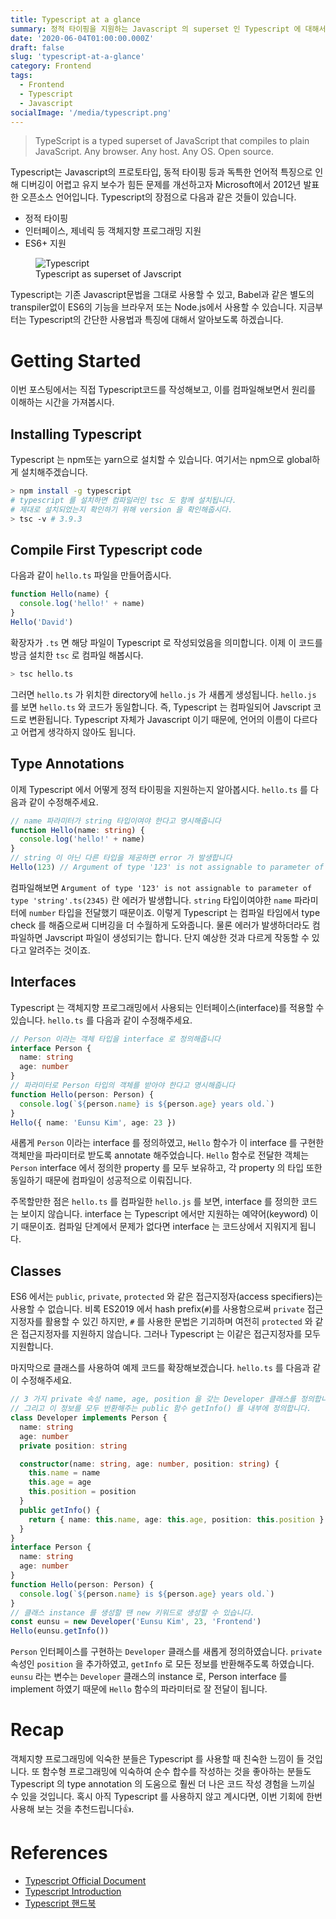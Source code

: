 ```yaml
---
title: Typescript at a glance
summary: 정적 타이핑을 지원하는 Javascript 의 superset 인 Typescript 에 대해서 알아봅시다.
date: '2020-06-04T01:00:00.000Z'
draft: false
slug: 'typescript-at-a-glance'
category: Frontend
tags:
  - Frontend
  - Typescript
  - Javascript
socialImage: '/media/typescript.png'
---
```


> TypeScript is a typed superset of JavaScript that compiles to plain JavaScript.
> Any browser. Any host. Any OS. Open source.

Typescript는 Javascript의 프로토타입, 동적 타이핑 등과 독특한 언어적 특징으로 인해 디버깅이 어렵고 유지 보수가 힘든 문제를 개선하고자 Microsoft에서 2012년 발표한 오픈소스 언어입니다. Typescript의 장점으로 다음과 같은 것들이 있습니다.

- 정적 타이핑
- 인터페이스, 제네릭 등 객체지향 프로그래밍 지원
- ES6+ 지원

<figure>
  <img
    style={{ width: '360px', objectFit: 'contain' }}
    alt="Typescript"
    src="/media/typescript/ts_superset.png"
  />
  <figcaption style={{ color: 'grey' }}>Typescript as superset of Javscript</figcaption>
</figure>

Typescript는 기존 Javascript문법을 그대로 사용할 수 있고, Babel과 같은 별도의 transpiler없이 ES6의 기능을 브라우저 또는 Node.js에서 사용할 수 있습니다. 지금부터는 Typescript의 간단한 사용법과 특징에 대해서 알아보도록 하겠습니다.

# Getting Started

이번 포스팅에서는 직접 Typescript코드를 작성해보고, 이를 컴파일해보면서 원리를 이해하는 시간을 가져봅시다.

## Installing Typescript

Typescript 는 npm또는 yarn으로 설치할 수 있습니다. 여기서는 npm으로 global하게 설치해주겠습니다.

```sh
> npm install -g typescript
# typescript 를 설치하면 컴파일러인 tsc 도 함께 설치됩니다.
# 제대로 설치되었는지 확인하기 위해 version 을 확인해줍시다.
> tsc -v # 3.9.3
```

## Compile First Typescript code

다음과 같이 `hello.ts` 파일을 만들어줍시다.

```ts
function Hello(name) {
  console.log('hello!' + name)
}
Hello('David')
```

확장자가 `.ts` 면 해당 파일이 Typescript 로 작성되었음을 의미합니다. 이제 이 코드를 방금 설치한 `tsc` 로 컴파일 해봅시다.

```sh
> tsc hello.ts
```

그러면 `hello.ts` 가 위치한 directory에 `hello.js` 가 새롭게 생성됩니다. `hello.js` 를 보면 `hello.ts` 와 코드가 동일합니다. 즉, Typescript 는 컴파일되어 Javscript 코드로 변환됩니다. Typescript 자체가 Javascript 이기 때문에, 언어의 이름이 다르다고 어렵게 생각하지 않아도 됩니다.

## Type Annotations

이제 Typescript 에서 어떻게 정적 타이핑을 지원하는지 알아봅시다. `hello.ts` 를 다음과 같이 수정해주세요.

```ts
// name 파라미터가 string 타입이여야 한다고 명시해줍니다
function Hello(name: string) {
  console.log('hello!' + name)
}
// string 이 아닌 다른 타입을 제공하면 error 가 발생합니다
Hello(123) // Argument of type '123' is not assignable to parameter of type 'string'.ts(2345)
```

컴파일해보면 `Argument of type '123' is not assignable to parameter of type 'string'.ts(2345)` 란 에러가 발생합니다. `string` 타입이여야한 `name` 파라미터에 `number` 타입을 전달했기 때문이죠. 이렇게 Typescript 는 컴파일 타임에서 type check 를 해줌으로써 디버깅을 더 수월하게 도와줍니다.
물론 에러가 발생하더라도 컴파일하면 Javscript 파일이 생성되기는 합니다. 단지 예상한 것과 다르게 작동할 수 있다고 알려주는 것이죠.

## Interfaces

Typescript 는 객체지향 프로그래밍에서 사용되는 인터페이스(interface)를 적용할 수 있습니다. `hello.ts` 를 다음과 같이 수정해주세요.

```ts
// Person 이라는 객체 타입을 interface 로 정의해줍니다
interface Person {
  name: string
  age: number
}
// 파라미터로 Person 타입의 객체를 받아야 한다고 명시해줍니다
function Hello(person: Person) {
  console.log(`${person.name} is ${person.age} years old.`)
}
Hello({ name: 'Eunsu Kim', age: 23 })
```

새롭게 `Person` 이라는 interface 를 정의하였고, `Hello` 함수가 이 interface 를 구현한 객체만을 파라미터로 받도록 annotate 해주었습니다. `Hello` 함수로 전달한 객체는 `Person` interface 에서 정의한 property 를 모두 보유하고, 각 property 의 타입 또한 동일하기 때문에 컴파일이 성공적으로 이뤄집니다.

주목할만한 점은 `hello.ts` 를 컴파일한 `hello.js` 를 보면, interface 를 정의한 코드는 보이지 않습니다. interface 는 Typescript 에서만 지원하는 예약어(keyword) 이기 때문이죠. 컴파일 단계에서 문제가 없다면 interface 는 코드상에서 지워지게 됩니다.

## Classes

ES6 에서는 `public`, `private`, `protected` 와 같은 접근지정자(access specifiers)는 사용할 수 없습니다. 비록 ES2019 에서 hash prefix(`#`)를 사용함으로써 `private` 접근지정자를 활용할 수 있긴 하지만, `#` 를 사용한 문법은 기괴하며 여전히 `protected` 와 같은 접근지정자를 지원하지 않습니다. 그러나 Typescript 는 이같은 접근지정자를 모두 지원합니다.

마지막으로 클래스를 사용하여 예제 코드를 확장해보겠습니다. `hello.ts` 를 다음과 같이 수정해주세요.

```ts
// 3 가지 private 속성 name, age, position 을 갖는 Developer 클래스를 정의합니다.
// 그리고 이 정보를 모두 반환해주는 public 함수 getInfo() 를 내부에 정의합니다.
class Developer implements Person {
  name: string
  age: number
  private position: string

  constructor(name: string, age: number, position: string) {
    this.name = name
    this.age = age
    this.position = position
  }
  public getInfo() {
    return { name: this.name, age: this.age, position: this.position }
  }
}
interface Person {
  name: string
  age: number
}
function Hello(person: Person) {
  console.log(`${person.name} is ${person.age} years old.`)
}
// 클래스 instance 를 생성할 땐 new 키워드로 생성할 수 있습니다.
const eunsu = new Developer('Eunsu Kim', 23, 'Frontend')
Hello(eunsu.getInfo())
```

`Person` 인터페이스를 구현하는 `Developer` 클래스를 새롭게 정의하였습니다. `private` 속성인 `position` 을 추가하였고, `getInfo` 로 모든 정보를 반환해주도록 하였습니다. `eunsu` 라는 변수는 `Developer` 클래스의 instance 로, Person interface 를 implement 하였기 때문에 `Hello` 함수의 파라미터로 잘 전달이 됩니다.

# Recap

객체지향 프로그래밍에 익숙한 분들은 Typescript 를 사용할 때 친숙한 느낌이 들 것입니다. 또 함수형 프로그래밍에 익숙하여 순수 합수를 작성하는 것을 좋아하는 분들도 Typescript 의 type annotation 의 도움으로 훨씬 더 나은 코드 작성 경험을 느끼실 수 있을 것입니다. 혹시 아직 Typescript 를 사용하지 않고 계시다면, 이번 기회에 한번 사용해 보는 것을 추천드립니다👍.

# References

- [Typescript Official Document](https://www.typescriptlang.org/docs/home.html)
- [Typescript Introduction](https://poiemaweb.com/typescript-introduction)
- [Typescript 핸드북](https://typescript-kr.github.io/)

